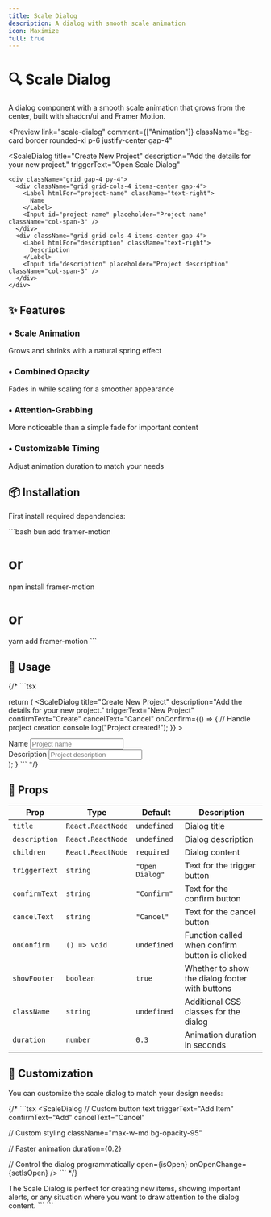 ```yaml
---
title: Scale Dialog
description: A dialog with smooth scale animation
icon: Maximize
full: true
---
```



# 🔍 Scale Dialog

A dialog component with a smooth scale animation that grows from the center, built with shadcn/ui and Framer Motion.

<Preview
  link="scale-dialog"
  comment={["Animation"]}
    className="bg-card border rounded-xl  p-6  justify-center gap-4"

>
  <ScaleDialog
    title="Create New Project"
    description="Add the details for your new project."
    triggerText="Open Scale Dialog"
  >
    <div className="grid gap-4 py-4">
      <div className="grid grid-cols-4 items-center gap-4">
        <Label htmlFor="project-name" className="text-right">
          Name
        </Label>
        <Input id="project-name" placeholder="Project name" className="col-span-3" />
      </div>
      <div className="grid grid-cols-4 items-center gap-4">
        <Label htmlFor="description" className="text-right">
          Description
        </Label>
        <Input id="description" placeholder="Project description" className="col-span-3" />
      </div>
    </div>
  </ScaleDialog>
</Preview>

## ✨ Features

<div className="grid grid-cols-1 md:grid-cols-2 gap-4 mt-6">
  <div className="p-4 rounded-lg border  bg-card">
    <h3 className="font-semibold flex items-center gap-2">
      <span className="text-primary">•</span> Scale Animation
    </h3>
    <p className="mt-2 text-sm text-muted-foreground">
      Grows and shrinks with a natural spring effect
    </p>
  </div>
 <div className="p-4 rounded-lg border  bg-card">
    <h3 className="flex items-center gap-2 font-semibold">
      <span className="text-primary">•</span> Combined Opacity
    </h3>
    <p className="text-muted-foreground mt-2 text-sm">
      Fades in while scaling for a smoother appearance
    </p>
  </div>

  <div className="p-4 rounded-lg border  bg-card">
    <h3 className="flex items-center gap-2 font-semibold">
      <span className="text-primary">•</span> Attention-Grabbing
    </h3>
    <p className="text-muted-foreground mt-2 text-sm">
      More noticeable than a simple fade for important content
    </p>
  </div>

 <div className="p-4 rounded-lg border  bg-card">
    <h3 className="font-semibold flex items-center gap-2">
      <span className="text-primary">•</span> Customizable Timing
    </h3>
    <p className="mt-2 text-sm text-muted-foreground">
      Adjust animation duration to match your needs
    </p>
  </div>
</div>

## 📦 Installation

First install required dependencies:

\`\`\`bash
bun add framer-motion
# or
npm install framer-motion
# or
yarn add framer-motion
\`\`\`

## 🧩 Usage

{/* \`\`\`tsx

  return (
    <ScaleDialog
      title="Create New Project"
      description="Add the details for your new project."
      triggerText="New Project"
      confirmText="Create"
      cancelText="Cancel"
      onConfirm={() => {
        // Handle project creation
        console.log("Project created!");
      }}
    >
      <div className="grid gap-4 py-4">
        <div className="grid grid-cols-4 items-center gap-4">
          <Label htmlFor="project-name" className="text-right">
            Name
          </Label>
          <Input id="project-name" placeholder="Project name" className="col-span-3" />
        </div>
        <div className="grid grid-cols-4 items-center gap-4">
          <Label htmlFor="description" className="text-right">
            Description
          </Label>
          <Input id="description" placeholder="Project description" className="col-span-3" />
        </div>
      </div>
    </ScaleDialog>
  );
}
\`\`\` */}

## 🔧 Props

| Prop | Type | Default | Description |
|------|------|---------|-------------|
| `title` | `React.ReactNode` | `undefined` | Dialog title |
| `description` | `React.ReactNode` | `undefined` | Dialog description |
| `children` | `React.ReactNode` | `required` | Dialog content |
| `triggerText` | `string` | `"Open Dialog"` | Text for the trigger button |
| `confirmText` | `string` | `"Confirm"` | Text for the confirm button |
| `cancelText` | `string` | `"Cancel"` | Text for the cancel button |
| `onConfirm` | `() => void` | `undefined` | Function called when confirm button is clicked |
| `showFooter` | `boolean` | `true` | Whether to show the dialog footer with buttons |
| `className` | `string` | `undefined` | Additional CSS classes for the dialog |
| `duration` | `number` | `0.3` | Animation duration in seconds |

## 🎨 Customization

You can customize the scale dialog to match your design needs:

{/* \`\`\`tsx
<ScaleDialog
  // Custom button text
  triggerText="Add Item"
  confirmText="Add"
  cancelText="Cancel"
  
  // Custom styling
  className="max-w-md bg-opacity-95"
  
  // Faster animation
  duration={0.2}
  
  // Control the dialog programmatically
  open={isOpen}
  onOpenChange={setIsOpen}
/>
\`\`\` */}

The Scale Dialog is perfect for creating new items, showing important alerts, or any situation where you want to draw attention to the dialog content.
\`\`\`
\`\`\`
